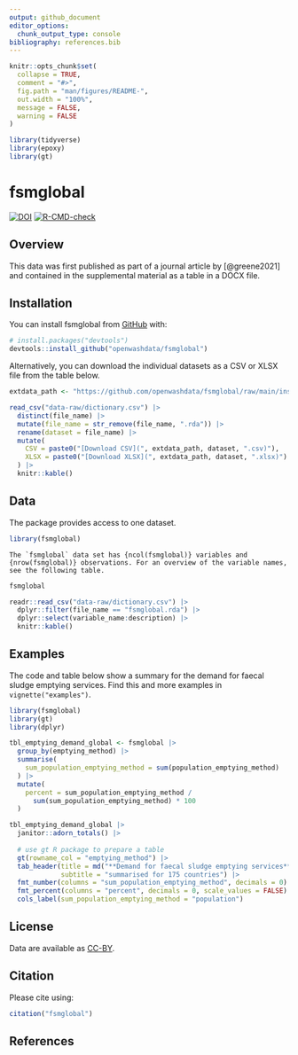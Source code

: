 ```yaml
---
output: github_document
editor_options: 
  chunk_output_type: console
bibliography: references.bib
---
```


<!-- README.md is generated from README.Rmd. Please edit that file -->

```r
knitr::opts_chunk$set(
  collapse = TRUE,
  comment = "#>",
  fig.path = "man/figures/README-",
  out.width = "100%",
  message = FALSE,
  warning = FALSE
)

library(tidyverse)
library(epoxy)
library(gt)
```

# fsmglobal

<!-- badges: start -->
[![DOI](https://zenodo.org/badge/577705928.svg)](https://zenodo.org/badge/latestdoi/577705928)
[![R-CMD-check](https://github.com/openwashdata/fsmglobal/actions/workflows/R-CMD-check.yaml/badge.svg)](https://github.com/openwashdata/fsmglobal/actions/workflows/R-CMD-check.yaml)
<!-- badges: end -->

## Overview

This data was first published as part of a journal article by [@greene2021] and contained in the supplemental material as a table in a DOCX file.

## Installation

You can install fsmglobal from [GitHub](https://github.com/) with:

``` r
# install.packages("devtools")
devtools::install_github("openwashdata/fsmglobal")
```

Alternatively, you can download the individual datasets as a CSV or XLSX file from the table below.

```r

extdata_path <- "https://github.com/openwashdata/fsmglobal/raw/main/inst/extdata/"

read_csv("data-raw/dictionary.csv") |> 
  distinct(file_name) |> 
  mutate(file_name = str_remove(file_name, ".rda")) |> 
  rename(dataset = file_name) |> 
  mutate(
    CSV = paste0("[Download CSV](", extdata_path, dataset, ".csv)"),
    XLSX = paste0("[Download XLSX](", extdata_path, dataset, ".xlsx)")
  ) |> 
  knitr::kable()
```

## Data

The package provides access to one dataset.

```r
library(fsmglobal)
```

```epoxy
The `fsmglobal` data set has {ncol(fsmglobal)} variables and {nrow(fsmglobal)} observations. For an overview of the variable names, see the following table.  
```

```r
fsmglobal
```

```r
readr::read_csv("data-raw/dictionary.csv") |> 
  dplyr::filter(file_name == "fsmglobal.rda") |> 
  dplyr::select(variable_name:description) |> 
  knitr::kable()
```

## Examples

The code and table below show a summary for the demand for faecal sludge emptying services. Find this and more examples in `vignette("examples")`.

```r
library(fsmglobal)
library(gt)
library(dplyr)
```

```r
tbl_emptying_demand_global <- fsmglobal |> 
  group_by(emptying_method) |> 
  summarise(
    sum_population_emptying_method = sum(population_emptying_method)
  ) |> 
  mutate(
    percent = sum_population_emptying_method / 
      sum(sum_population_emptying_method) * 100
  )
```



```r
tbl_emptying_demand_global |> 
  janitor::adorn_totals() |>
  
  # use gt R package to prepare a table
  gt(rowname_col = "emptying_method") |>
  tab_header(title = md("**Demand for faecal sludge emptying services**"), 
             subtitle = "summarised for 175 countries") |> 
  fmt_number(columns = "sum_population_emptying_method", decimals = 0) |> 
  fmt_percent(columns = "percent", decimals = 0, scale_values = FALSE) |> 
  cols_label(sum_population_emptying_method = "population") 
```

## License

Data are available as
[CC-BY](https://github.com/openwashdata/fsmglobal/blob/main/LICENSE.md).

## Citation

Please cite using:

```r
citation("fsmglobal")
```

## References
